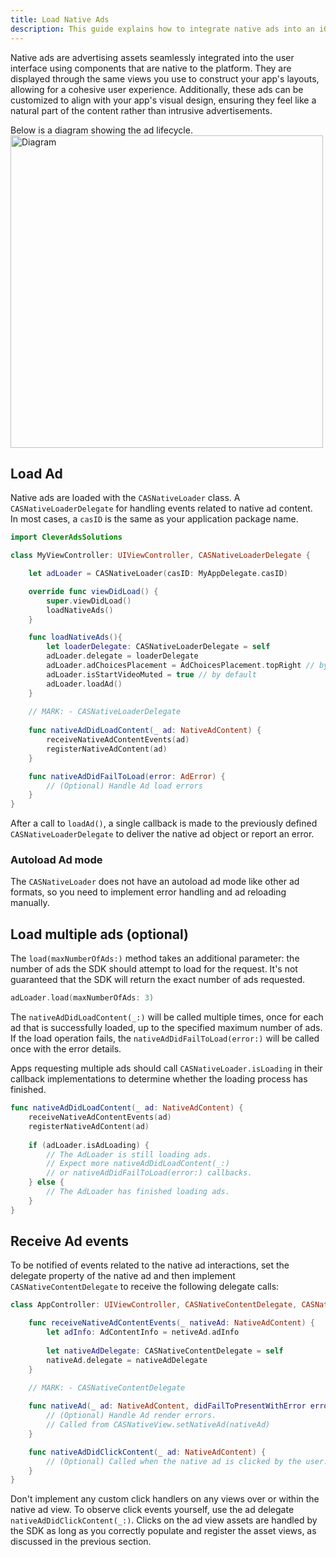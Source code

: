 ```yaml
---
title: Load Native Ads
description: This guide explains how to integrate native ads into an iOS app.
---
```


Native ads are advertising assets seamlessly integrated into the user interface using components that are native to the platform.
They are displayed through the same views you use to construct your app's layouts, allowing for a cohesive user experience. 
Additionally, these ads can be customized to align with your app's visual design, ensuring they feel like a natural part of the content rather than intrusive advertisements.

Below is a diagram showing the ad lifecycle.
<Image zoom src="/assets/ios/Lifecycle-Native-Ad.png" alt="Diagram" height="500" />


## Load Ad
Native ads are loaded with the `CASNativeLoader` class. A `CASNativeLoaderDelegate` for handling events related to native ad content.  
In most cases, a `casID` is the same as your application package name.

```swift
import CleverAdsSolutions

class MyViewController: UIViewController, CASNativeLoaderDelegate { 

    let adLoader = CASNativeLoader(casID: MyAppDelegate.casID)

    override func viewDidLoad() {
        super.viewDidLoad()
        loadNativeAds()
    }

    func loadNativeAds(){
        let loaderDelegate: CASNativeLoaderDelegate = self
        adLoader.delegate = loaderDelegate
        adLoader.adChoicesPlacement = AdChoicesPlacement.topRight // by default
        adLoader.isStartVideoMuted = true // by default
        adLoader.loadAd()
    }
    
    // MARK: - CASNativeLoaderDelegate
    
    func nativeAdDidLoadContent(_ ad: NativeAdContent) {
        receiveNativeAdContentEvents(ad)
        registerNativeAdContent(ad)  
    }

    func nativeAdDidFailToLoad(error: AdError) {
        // (Optional) Handle Ad load errors  
    }
}
```

After a call to `loadAd()`, a single callback is made to the previously defined `CASNativeLoaderDelegate` to deliver the native ad object or report an error.

### Autoload Ad mode
The `CASNativeLoader` does not have an autoload ad mode like other ad formats, so you need to implement error handling and ad reloading manually.

## Load multiple ads (optional)
The `load(maxNumberOfAds:)` method takes an additional parameter: the number of ads the SDK should attempt to load for the request. It's not guaranteed that the SDK will return the exact number of ads requested.
```kotlin
adLoader.load(maxNumberOfAds: 3)
```

The `nativeAdDidLoadContent(_:)` will be called multiple times, once for each ad that is successfully loaded, up to the specified maximum number of ads.  
If the load operation fails, the `nativeAdDidFailToLoad(error:)` will be called once with the error details.

Apps requesting multiple ads should call `CASNativeLoader.isLoading` in their callback implementations to determine whether the loading process has finished.
```swift
func nativeAdDidLoadContent(_ ad: NativeAdContent) {  
    receiveNativeAdContentEvents(ad)
    registerNativeAdContent(ad)
    
    if (adLoader.isAdLoading) {
        // The AdLoader is still loading ads.
        // Expect more nativeAdDidLoadContent(_:) 
        // or nativeAdDidFailToLoad(error:) callbacks.
    } else {
        // The AdLoader has finished loading ads.
    }   
} 
```

## Receive Ad events
To be notified of events related to the native ad interactions, set the delegate property of the native ad and then implement `CASNativeContentDelegate` to receive the following delegate calls:

```swift
class AppController: UIViewController, CASNativeContentDelegate, CASNativeLoaderDelegate { 

    func receiveNativeAdContentEvents(_ nativeAd: NativeAdContent) {
        let adInfo: AdContentInfo = netiveAd.adInfo
        
        let nativeAdDelegate: CASNativeContentDelegate = self
        nativeAd.delegate = nativeAdDelegate
    }

    // MARK: - CASNativeContentDelegate
    
    func nativeAd(_ ad: NativeAdContent, didFailToPresentWithError error: AdError) {
        // (Optional) Handle Ad render errors. 
        // Called from CASNativeView.setNativeAd(nativeAd)  
    }

    func nativeAdDidClickContent(_ ad: NativeAdContent) {
        // (Optional) Called when the native ad is clicked by the user.  
    }
}
```

Don't implement any custom click handlers on any views over or within the native ad view. To observe click events yourself, use the ad delegate `nativeAdDidClickContent(_:)`. Clicks on the ad view assets are handled by the SDK as long as you correctly populate and register the asset views, as discussed in the previous section.
